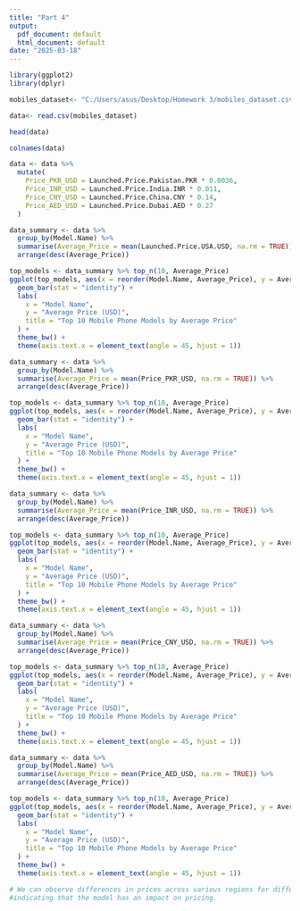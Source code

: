 ---
title: "Part 4"
output:
  pdf_document: default
  html_document: default
date: "2025-03-18"
---

```{r}
library(ggplot2)
library(dplyr)
```

```{r}
mobiles_dataset<- "C:/Users/asus/Desktop/Homework 3/mobiles_dataset.csv"
```

```{r}
data<- read.csv(mobiles_dataset)
```

```{r}
head(data)
```

```{r}
colnames(data)
```

```{r}
data <- data %>%
  mutate(
    Price_PKR_USD = Launched.Price.Pakistan.PKR * 0.0036,
    Price_INR_USD = Launched.Price.India.INR * 0.011,
    Price_CNY_USD = Launched.Price.China.CNY * 0.14,
    Price_AED_USD = Launched.Price.Dubai.AED * 0.27
  )
```

```{r}
data_summary <- data %>%
  group_by(Model.Name) %>%
  summarise(Average_Price = mean(Launched.Price.USA.USD, na.rm = TRUE)) %>%
  arrange(desc(Average_Price))

top_models <- data_summary %>% top_n(10, Average_Price)
ggplot(top_models, aes(x = reorder(Model.Name, Average_Price), y = Average_Price, fill = Model.Name)) +
  geom_bar(stat = "identity") +
  labs(
    x = "Model Name",
    y = "Average Price (USD)",
    title = "Top 10 Mobile Phone Models by Average Price"
  ) +
  theme_bw() +
  theme(axis.text.x = element_text(angle = 45, hjust = 1)) 
```
 
```{r}
data_summary <- data %>%
  group_by(Model.Name) %>%
  summarise(Average_Price = mean(Price_PKR_USD, na.rm = TRUE)) %>%
  arrange(desc(Average_Price))

top_models <- data_summary %>% top_n(10, Average_Price)
ggplot(top_models, aes(x = reorder(Model.Name, Average_Price), y = Average_Price, fill = Model.Name)) +
  geom_bar(stat = "identity") +
  labs(
    x = "Model Name",
    y = "Average Price (USD)",
    title = "Top 10 Mobile Phone Models by Average Price"
  ) +
  theme_bw() +
  theme(axis.text.x = element_text(angle = 45, hjust = 1)) 
```
```{r}
data_summary <- data %>%
  group_by(Model.Name) %>%
  summarise(Average_Price = mean(Price_INR_USD, na.rm = TRUE)) %>%
  arrange(desc(Average_Price))

top_models <- data_summary %>% top_n(10, Average_Price)
ggplot(top_models, aes(x = reorder(Model.Name, Average_Price), y = Average_Price, fill = Model.Name)) +
  geom_bar(stat = "identity") +
  labs(
    x = "Model Name",
    y = "Average Price (USD)",
    title = "Top 10 Mobile Phone Models by Average Price"
  ) +
  theme_bw() +
  theme(axis.text.x = element_text(angle = 45, hjust = 1)) 
```
```{r}
data_summary <- data %>%
  group_by(Model.Name) %>%
  summarise(Average_Price = mean(Price_CNY_USD, na.rm = TRUE)) %>%
  arrange(desc(Average_Price))

top_models <- data_summary %>% top_n(10, Average_Price)
ggplot(top_models, aes(x = reorder(Model.Name, Average_Price), y = Average_Price, fill = Model.Name)) +
  geom_bar(stat = "identity") +
  labs(
    x = "Model Name",
    y = "Average Price (USD)",
    title = "Top 10 Mobile Phone Models by Average Price"
  ) +
  theme_bw() +
  theme(axis.text.x = element_text(angle = 45, hjust = 1)) 
```
```{r}
data_summary <- data %>%
  group_by(Model.Name) %>%
  summarise(Average_Price = mean(Price_AED_USD, na.rm = TRUE)) %>%
  arrange(desc(Average_Price))

top_models <- data_summary %>% top_n(10, Average_Price)
ggplot(top_models, aes(x = reorder(Model.Name, Average_Price), y = Average_Price, fill = Model.Name)) +
  geom_bar(stat = "identity") +
  labs(
    x = "Model Name",
    y = "Average Price (USD)",
    title = "Top 10 Mobile Phone Models by Average Price"
  ) +
  theme_bw() +
  theme(axis.text.x = element_text(angle = 45, hjust = 1)) 

```
```{r}
# We can observe differences in prices across various regions for different mobile models, 
#indicating that the model has an impact on pricing.
```

